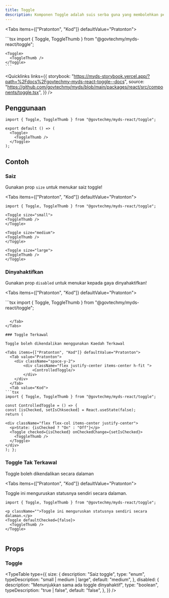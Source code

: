 ```yaml
---
title: Toggle
description: Komponen Toggle adalah suis serba guna yang membolehkan pengguna beralih antara dua keadaan.
---
```



<Tabs items={["Pratonton", "Kod"]} defaultValue="Pratonton">
  <Tab value="Pratonton">
    <div className="flex justify-center">
      <Toggle>
        <ToggleThumb />
      </Toggle>
    </div>
  </Tab>
  <Tab value="Kod">
    ```tsx
    import { Toggle, ToggleThumb } from "@govtechmy/myds-react/toggle";

    <Toggle>
      <ToggleThumb />
    </Toggle>
    ```

  </Tab>
</Tabs>

<Quicklinks
  links={{
    storybook:
      "https://myds-storybook.vercel.app/?path=%2Fdocs%2Fgovtechmy-myds-react-toggle--docs",
    source:
      "https://github.com/govtechmy/myds/blob/main/packages/react/src/components/toggle.tsx",
  }}
/>

## Penggunaan

```tsx copy
import { Toggle, ToggleThumb } from "@govtechmy/myds-react/toggle";
```

```tsx copy
export default () => (
  <Toggle>
    <ToggleThumb />
  </Toggle>
);
```

## Contoh

### Saiz

Gunakan prop `size` untuk menukar saiz toggle!

<Tabs items={["Pratonton", "Kod"]} defaultValue="Pratonton">
  <Tab value="Pratonton">
    <div className="space-y-2">
        <div className="flex justify-center items-center h-fit gap-1">
            <Toggle size="small">
              <ToggleThumb/>
            </Toggle>
            <Toggle size='medium'>
              <ToggleThumb/>
            </Toggle>
            <Toggle size="large">
              <ToggleThumb/>
            </Toggle>
        </div>
    </div>
  </Tab>
  <Tab value="Kod">
  ```tsx 
import { Toggle, ToggleThumb } from "@govtechmy/myds-react/toggle";

<Toggle size="small">
  <ToggleThumb />
</Toggle>

<Toggle size="medium">
  <ToggleThumb />
</Toggle>

<Toggle size="large">
  <ToggleThumb />
</Toggle>

```
  </Tab>
</Tabs>

### Dinyahaktifkan

Gunakan prop `disabled` untuk menukar kepada gaya dinyahaktifkan!

<Tabs items={["Pratonton", "Kod"]} defaultValue="Pratonton">
  <Tab value="Pratonton">
  <div className="space-y-2">
    <div className="flex justify-center items-center h-fit gap-1">
        <Toggle disabled = {true}>
         <ToggleThumb />
        </Toggle>
    </div>
    <div className="flex justify-center items-center h-fit gap-1">
        <Toggle disabled = {true} defaultChecked = {true}>
         <ToggleThumb />
        </Toggle>
    </div>

  </div>
  </Tab>
  <Tab value="Kod">
```tsx
import { Toggle, ToggleThumb } from "@govtechmy/myds-react/toggle";

<Toggle disabled = {true}>
    <ToggleThumb />
</Toggle>

<Toggle disabled = {true} defaultChecked = {true}>
    <ToggleThumb />
</Toggle>

```

  </Tab>
</Tabs>

### Toggle Terkawal

Toggle boleh dikendalikan menggunakan Kaedah Terkawal

<Tabs items={["Pratonton", "Kod"]} defaultValue="Pratonton">
  <Tab value="Pratonton">
    <div className="space-y-2">
        <div className="flex justify-center items-center h-fit ">
            <ControlledToggle/>
        </div>
    </div>
  </Tab>
  <Tab value="Kod">
```tsx
import { Toggle, ToggleThumb } from "@govtechmy/myds-react/toggle";

const ControlledToggle = () => {
const [isChecked, setIsChksecked] = React.useState(false);
return (

<div className="flex flex-col items-center justify-center">
  <p>State: {isChecked ? "On" : "Off"}</p>
  <Toggle checked={isChecked} onCheckedChange={setIsChecked}>
    <ToggleThumb />
  </Toggle>
</div>
); };

```

  </Tab>
</Tabs>


### Toggle Tak Terkawal

Toggle boleh dikendalikan secara dalaman

<Tabs items={["Pratonton", "Kod"]} defaultValue="Pratonton">
  <Tab value="Pratonton">
    <div className="space-y-2">
        <div className="flex flex-col justify-center items-center h-fit ">
          <p className="">Toggle ini menguruskan statusnya sendiri secara dalaman.</p>
          <Toggle defaultChecked={false}>
            <ToggleThumb />
           </Toggle>
        </div>
    </div>
  </Tab>
  <Tab value="Kod">
```tsx
import { Toggle, ToggleThumb } from "@govtechmy/myds-react/toggle";

<p className="">Toggle ini menguruskan statusnya sendiri secara dalaman.</p>
<Toggle defaultChecked={false}>
  <ToggleThumb />
</Toggle>


```

  </Tab>
</Tabs>


## Props

### Toggle

<TypeTable
  type={{
    size: {
      description: "Saiz toggle",
      type: "enum",
      typeDescription: "small | medium | large",
      default: "medium",
    },
    disabled: {
      description: "Menunjukkan sama ada toggle dinyahaktif",
      type: "boolean",
      typeDescription: "true | false",
      default: "false",
    },
  }}
/>